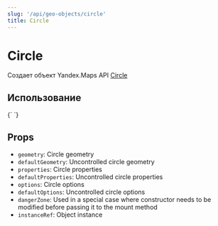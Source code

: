 ```yaml
---
slug: '/api/geo-objects/circle'
title: Circle
---
```



# Circle

Создает объект Yandex.Maps API [Circle][docs]

## Использование

<Canvas>
  {`
  <YMaps>
    <Map defaultState={{ center: [55.76, 37.64], zoom: 10 }}>
      <Circle
        geometry={[[55.76, 37.6], 10000]}
        options={{
          draggable: true,
          fillColor: '#DB709377',
          strokeColor: '#990066',
          strokeOpacity: 0.8,
          strokeWidth: 5,
        }}
      />
    </Map>
  </YMaps>
`}
</Canvas>

## Props

- `geometry`: Circle geometry
- `defaultGeometry`: Uncontrolled circle geometry
- `properties`: Circle properties
- `defaultProperties`: Uncontrolled circle properties
- `options`: Circle options
- `defaultOptions`: Uncontrolled circle options
- `dangerZone`: Used in a special case where constructor needs to be modified
  before passing it to the mount method
- `instanceRef`: Object instance

[docs]: https://tech.yandex.com/maps/doc/jsapi/2.1/ref/reference/Circle-docpage/
